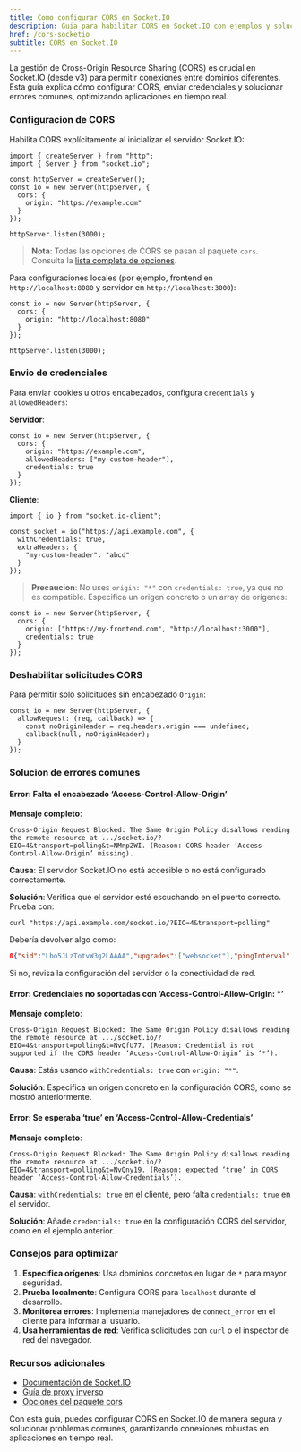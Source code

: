 ```yaml
---
title: Como configurar CORS en Socket.IO
description: Guia para habilitar CORS en Socket.IO con ejemplos y solucion de errores
href: /cors-socketio
subtitle: CORS en Socket.IO
---
```


La gestión de Cross-Origin Resource Sharing (CORS) es crucial en Socket.IO (desde v3) para permitir conexiones entre dominios diferentes. Esta guía explica cómo configurar CORS, enviar credenciales y solucionar errores comunes, optimizando aplicaciones en tiempo real.

### Configuracion de CORS

Habilita CORS explícitamente al inicializar el servidor Socket.IO:

```go:js
import { createServer } from "http";
import { Server } from "socket.io";

const httpServer = createServer();
const io = new Server(httpServer, {
  cors: {
    origin: "https://example.com"
  }
});

httpServer.listen(3000);
```

> **Nota**: Todas las opciones de CORS se pasan al paquete `cors`. Consulta la [lista completa de opciones](https://github.com/expressjs/cors#configuration-options).

Para configuraciones locales (por ejemplo, frontend en `http://localhost:8080` y servidor en `http://localhost:3000`):

```go:js
const io = new Server(httpServer, {
  cors: {
    origin: "http://localhost:8080"
  }
});

httpServer.listen(3000);
```

### Envio de credenciales

Para enviar cookies u otros encabezados, configura `credentials` y `allowedHeaders`:

**Servidor**:

```go:js
const io = new Server(httpServer, {
  cors: {
    origin: "https://example.com",
    allowedHeaders: ["my-custom-header"],
    credentials: true
  }
});
```

**Cliente**:

```go:js
import { io } from "socket.io-client";

const socket = io("https://api.example.com", {
  withCredentials: true,
  extraHeaders: {
    "my-custom-header": "abcd"
  }
});
```

> **Precaucion**: No uses `origin: "*"` con `credentials: true`, ya que no es compatible. Especifica un origen concreto o un array de orígenes:

```go:js
const io = new Server(httpServer, {
  cors: {
    origin: ["https://my-frontend.com", "http://localhost:3000"],
    credentials: true
  }
});
```

### Deshabilitar solicitudes CORS

Para permitir solo solicitudes sin encabezado `Origin`:

```go:js
const io = new Server(httpServer, {
  allowRequest: (req, callback) => {
    const noOriginHeader = req.headers.origin === undefined;
    callback(null, noOriginHeader);
  }
});
```

### Solucion de errores comunes

#### Error: Falta el encabezado ‘Access-Control-Allow-Origin’

**Mensaje completo**:

```
Cross-Origin Request Blocked: The Same Origin Policy disallows reading the remote resource at .../socket.io/?EIO=4&transport=polling&t=NMnp2WI. (Reason: CORS header ‘Access-Control-Allow-Origin’ missing).
```

**Causa**: El servidor Socket.IO no está accesible o no está configurado correctamente.

**Solución**: Verifica que el servidor esté escuchando en el puerto correcto. Prueba con:

```go:bash
curl "https://api.example.com/socket.io/?EIO=4&transport=polling"
```

Debería devolver algo como:

```json
0{"sid":"Lbo5JLzTotvW3g2LAAAA","upgrades":["websocket"],"pingInterval":25000,"pingTimeout":20000}
```

Si no, revisa la configuración del servidor o la conectividad de red.

#### Error: Credenciales no soportadas con ‘Access-Control-Allow-Origin: \*’

**Mensaje completo**:

```
Cross-Origin Request Blocked: The Same Origin Policy disallows reading the remote resource at .../socket.io/?EIO=4&transport=polling&t=NvQfU77. (Reason: Credential is not supported if the CORS header ‘Access-Control-Allow-Origin’ is ‘*’).
```

**Causa**: Estás usando `withCredentials: true` con `origin: "*"`.

**Solución**: Especifica un origen concreto en la configuración CORS, como se mostró anteriormente.

#### Error: Se esperaba ‘true’ en ‘Access-Control-Allow-Credentials’

**Mensaje completo**:

```
Cross-Origin Request Blocked: The Same Origin Policy disallows reading the remote resource at .../socket.io/?EIO=4&transport=polling&t=NvQny19. (Reason: expected ‘true’ in CORS header ‘Access-Control-Allow-Credentials’).
```

**Causa**: `withCredentials: true` en el cliente, pero falta `credentials: true` en el servidor.

**Solución**: Añade `credentials: true` en la configuración CORS del servidor, como en el ejemplo anterior.

### Consejos para optimizar

1. **Especifica orígenes**: Usa dominios concretos en lugar de `*` para mayor seguridad.
2. **Prueba localmente**: Configura CORS para `localhost` durante el desarrollo.
3. **Monitorea errores**: Implementa manejadores de `connect_error` en el cliente para informar al usuario.
4. **Usa herramientas de red**: Verifica solicitudes con `curl` o el inspector de red del navegador.

### Recursos adicionales

- [Documentación de Socket.IO](https://socket.io/docs/v4/)
- [Guía de proxy inverso](/proxy-inverso-socketio)
- [Opciones del paquete cors](https://github.com/expressjs/cors#configuration-options)

Con esta guía, puedes configurar CORS en Socket.IO de manera segura y solucionar problemas comunes, garantizando conexiones robustas en aplicaciones en tiempo real.
